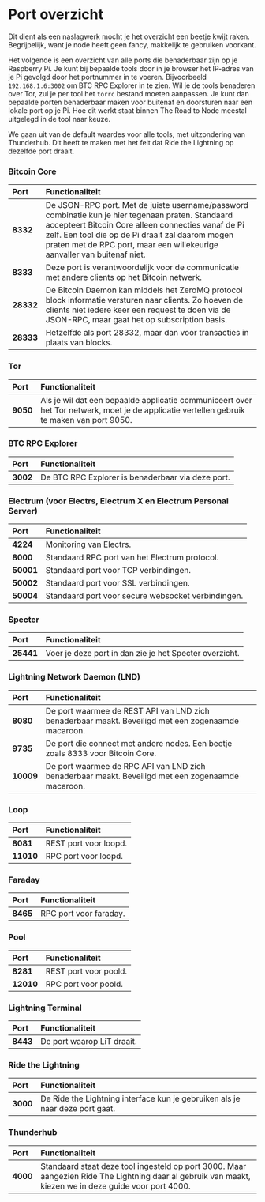 
# Port overzicht

<Callout emoji="&#x2139;">
	Dit dient als een naslagwerk mocht je het overzicht een beetje kwijt raken. Begrijpelijk, want je node heeft geen fancy, makkelijk te gebruiken voorkant.
</Callout>

Het volgende is een overzicht van alle ports die benaderbaar zijn op je Raspberry Pi. Je kunt bij bepaalde tools door in je browser het IP-adres van je Pi gevolgd door het portnummer in te voeren. Bijvoorbeeld `192.168.1.6:3002` om BTC RPC Explorer in te zien. Wil je de tools benaderen over Tor, zul je per tool het `torrc` bestand moeten aanpassen. Je kunt dan bepaalde porten benaderbaar maken voor buitenaf en doorsturen naar een lokale port op je Pi. Hoe dit werkt staat binnen The Road to Node meestal uitgelegd in de tool naar keuze.

We gaan uit van de default waardes voor alle tools, met uitzondering van Thunderhub. Dit heeft te maken met het feit dat Ride the Lightning op dezelfde port draait.

### Bitcoin Core

| Port | Functionaliteit |
| :--- | :--- |
| **8332** | De JSON-RPC port. Met de juiste username/password combinatie kun je hier tegenaan praten. Standaard accepteert Bitcoin Core alleen connecties vanaf de Pi zelf. Een tool die op de Pi draait zal daarom mogen praten met de RPC port, maar een willekeurige aanvaller van buitenaf niet. |
| **8333** | Deze port is verantwoordelijk voor de communicatie met andere clients op het Bitcoin netwerk. |
| **28332** | De Bitcoin Daemon kan middels het ZeroMQ protocol block informatie versturen naar clients. Zo hoeven de clients niet iedere keer een request te doen via de JSON-RPC, maar gaat het op subscription basis. |
| **28333** | Hetzelfde als port 28332, maar dan voor transacties in plaats van blocks. |

### Tor

| Port | Functionaliteit |
| :--- | :--- |
| **9050** | Als je wil dat een bepaalde applicatie communiceert over het Tor netwerk, moet je de applicatie vertellen gebruik te maken van port 9050. |

### BTC RPC Explorer

| Port | Functionaliteit |
| :--- | :--- |
| **3002** | De BTC RPC Explorer is benaderbaar via deze port. |

### Electrum \(voor Electrs, Electrum X en Electrum Personal Server\)

| Port | Functionaliteit |
| :--- | :--- |
| **4224** | Monitoring van Electrs. |
| **8000** | Standaard RPC port van het Electrum protocol. |
| **50001** | Standaard port voor TCP verbindingen. |
| **50002** | Standaard port voor SSL verbindingen. |
| **50004** | Standaard port voor secure websocket verbindingen. |

### Specter

| Port | Functionaliteit |
| :--- | :--- |
| **25441** | Voer je deze port in dan zie je het Specter overzicht. |

### Lightning Network Daemon (LND)

| Port | Functionaliteit |
| :--- | :--- |
| **8080** | De port waarmee de REST API van LND zich benaderbaar maakt. Beveiligd met een zogenaamde macaroon. |
| **9735** | De port die connect met andere nodes. Een beetje zoals 8333 voor Bitcoin Core. |
| **10009** | De port waarmee de RPC API van LND zich benaderbaar maakt. Beveiligd met een zogenaamde macaroon. |

### Loop

| Port | Functionaliteit |
| :--- | :--- |
| **8081** | REST port voor loopd. |
| **11010** | RPC port voor loopd. |

### Faraday

| Port | Functionaliteit |
| :--- | :--- |
| **8465** | RPC port voor faraday. |

### Pool

| Port | Functionaliteit |
| :--- | :--- |
| **8281** | REST port voor poold. |
| **12010** | RPC port voor poold. |

### Lightning Terminal

| Port | Functionaliteit |
| :--- | :--- |
| **8443** | De port waarop LiT draait. |

### Ride the Lightning

| Port | Functionaliteit |
| :--- | :--- |
| **3000** | De Ride the Lightning interface kun je gebruiken als je naar deze port gaat. |

### Thunderhub

| Port | Functionaliteit |
| :--- | :--- |
| **4000** | Standaard staat deze tool ingesteld op port 3000. Maar aangezien Ride The Lightning daar al gebruik van maakt, kiezen we in deze guide voor port 4000. |

